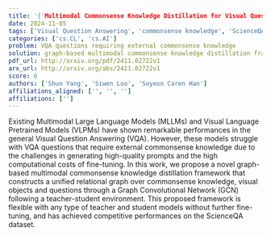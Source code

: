 ```yaml
---
title: '{'Multimodal Commonsense Knowledge Distillation for Visual Question Answering'}'
date: 2024-11-05
tags: ['Visual Question Answering', 'commonsense knowledge', 'ScienceQA dataset', 'Multimodal Large Language Models', 'teacher-student environment', 'Graph Convolutional Network', 'Visual Language Pretrained Models', 'knowledge distillation']
categories: ['cs.CL', 'cs.AI']
problem: VQA questions requiring external commonsense knowledge
solution: graph-based multimodal commonsense knowledge distillation framework
pdf_url: http://arxiv.org/pdf/2411.02722v1
arx_url: http://arxiv.org/abs/2411.02722v1
score: 6
authors: ['Shuo Yang', 'Siwen Luo', 'Soyeon Caren Han']
affiliations_aligned: ['', '', '']
affiliations: ['']
---
```



Existing Multimodal Large Language Models (MLLMs) and Visual Language Pretrained Models (VLPMs) have shown remarkable performances in the general Visual Question Answering (VQA). However, these models struggle with VQA questions that require external commonsense knowledge due to the challenges in generating high-quality prompts and the high computational costs of fine-tuning. In this work, we propose a novel graph-based multimodal commonsense knowledge distillation framework that constructs a unified relational graph over commonsense knowledge, visual objects and questions through a Graph Convolutional Network (GCN) following a teacher-student environment. This proposed framework is flexible with any type of teacher and student models without further fine-tuning, and has achieved competitive performances on the ScienceQA dataset.